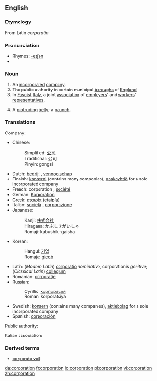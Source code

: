 {{wikipedia}}
==English==

===Etymology===
From Latin ''corporatio''

===Pronunciation===
*Rhymes: [[Rhymes:English:-eɪʃǝn|-eɪʃǝn]]
*{{IPA|/'kɔːpoˈreɪʃn/}}

===Noun===
{{en-noun}}
#An [[incorporated]] [[company]].
#The public authority in certain municipal [[boroughs]] of [[England]].
#In [[Fascist]] [[Italy]], a joint [[association]] of [[employers]]' and [[workers]]' [[representatives]].
# {{US}} {{slang}} A [[protruding]] [[belly]]; a [[paunch]].

===Translations===
Company:

*Chinese: 
*:Simplified: [[公司]]
*:Traditional: 公司
*:Pinyin: gongsi
*Dutch: [[bedrijf]] {{n}}, [[vennootschap]] {{n}}
*Finnish: [[konserni]] (contains many companies), [[osakeyhtiö]] for a sole incorporated company
*French: corporation {{f}}, [[société]] {{f}}
*German: [[Korporation]]
*Greek: [[εταιρία]] (etaipía) {{f}}
*Italian: [[società]] {{f}}, [[corporazione]] {{f}}
*Japanese: 
*:Kanji: [[株式会社]]
*:Hiragana: かぶしきがいしゃ
*:Romaji: kabushiki-gaisha
*Korean: 
*:Hangul: [[기업]]
*:Romaja: [[gieob]]
*Latin: (''Modern Latin'') [[corporatio]] {{f}} ''nominative'', corporationis ''genitive''; (''Classical Latin'') [[collegium]] {{n}}
*Romanian: [[corporaţie]] {{f}}
*Russian: 
*:Cyrillic: [[корпорация]]
*:Roman: korporatsiya
*Swedish: [[konsern]] (contains many companies), [[aktiebolag]] for a sole incorporated company
*Spanish: [[corporación]]

Public authority:

Italian association:

===Derived terms===
* [[corporate veil]]

[[da:corporation]]
[[fr:corporation]]
[[io:corporation]]
[[pl:corporation]]
[[vi:corporation]]
[[zh:corporation]]